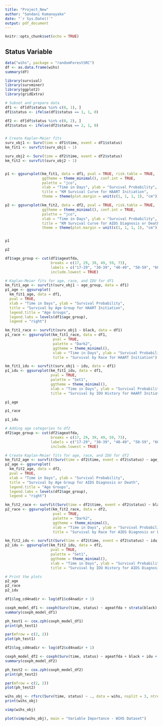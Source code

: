 ```yaml
---
title: "Project_New"
author: "Sandani Kumanayake"
date: "`r Sys.Date()`"
output: pdf_document
---
```


```r
knitr::opts_chunk$set(echo = TRUE)
```

## Status Variable

```r
data("wihs", package = "randomForestSRC")
df <- as.data.frame(wihs)
summary(df)
```


```r

library(survival)
library(survminer)
library(ggplot2)
library(gridExtra)

# Subset and prepare data
df1 <- df[df$status %in% c(0, 1), ]
df1$status <- ifelse(df1$status == 1, 1, 0)  

df2 <- df[df$status %in% c(0, 2), ]
df2$status <- ifelse(df2$status == 2, 1, 0) 


# Create Kaplan-Meier fits
surv_obj1 <- Surv(time = df1$time, event = df1$status)
km_fit1 <- survfit(surv_obj1 ~ 1)

surv_obj2 <- Surv(time = df2$time, event = df2$status)
km_fit2 <- survfit(surv_obj2 ~ 1)


p1 <- ggsurvplot(km_fit1, data = df1, pval = TRUE, risk.table = TRUE,
                 ggtheme = theme_minimal(), conf.int = TRUE,
                 palette = "jco",
                 xlab = "Time in Days", ylab = "Survival Probability",
                 title = "KM Survival Curve for HAART Initiation",  
                 theme = theme(plot.margin = unit(c(1, 1, 1, 1), "cm")))  

p2 <- ggsurvplot(km_fit2, data = df2, pval = TRUE, risk.table = TRUE,
                 ggtheme = theme_minimal(), conf.int = TRUE,
                 palette = "jco",
                 xlab = "Time in Days", ylab = "Survival Probability",
                 title = "KM Survival Curve for AIDS Diagnosis or Death",  
                 theme = theme(plot.margin = unit(c(1, 1, 1, 1), "cm")))  


p1

p2
```

```r

df1$age_group <- cut(df1$ageatfda,
                     breaks = c(17, 29, 39, 49, 59, 73),
                     labels = c("17-29", "30-39", "40-49", "50-59", "60+"),
                     include.lowest = TRUE)

# Kaplan-Meier fits for age, race, and IDU for df1
km_fit1_age <- survfit(surv_obj1 ~ age_group, data = df1)
p1_age <- ggsurvplot(
  km_fit1_age, data = df1,
  pval = TRUE,
  xlab = "Time in Days", ylab = "Survival Probability",
  title = "Survival by Age Group for HAART Initiation",
  legend.title = "Age Groups",
  legend.labs = levels(df1$age_group),  
  legend = "right")

km_fit1_race <- survfit(surv_obj1 ~ black, data = df1)
p1_race <- ggsurvplot(km_fit1_race, data = df1,
                      pval = TRUE,
                      palette = "Dark2",
                      ggtheme = theme_minimal(),
                      xlab = "Time in Days", ylab = "Survival Probability",
                      title = "Survival by Race for HAART Initiation")

km_fit1_idu <- survfit(surv_obj1 ~ idu, data = df1)
p1_idu <- ggsurvplot(km_fit1_idu, data = df1,
                     pval = TRUE,
                     palette = "Set1",
                     ggtheme = theme_minimal(),
                     xlab = "Time in Days", ylab = "Survival Probability",
                     title = "Survival by IDU History for HAART Initiation")

p1_age

p1_race

p1_idu

```

```r

# Adding age categories to df2
df2$age_group <- cut(df2$ageatfda,
                     breaks = c(17, 29, 39, 49, 59, 73),
                     labels = c("17-29", "30-39", "40-49", "50-59", "60+"),
                     include.lowest = TRUE)

# Create Kaplan-Meier fits for age, race, and IDU for df2
km_fit2_age <- survfit(Surv(time = df2$time, event = df2$status) ~ age_group, data = df2)
p2_age <- ggsurvplot(
  km_fit2_age, data = df2,
  pval = TRUE,
  xlab = "Time in Days", ylab = "Survival Probability",
  title = "Survival by Age Group for AIDS Diagnosis or Death",
  legend.title = "Age Groups",
  legend.labs = levels(df2$age_group),
  legend = "right")

km_fit2_race <- survfit(Surv(time = df2$time, event = df2$status) ~ black, data = df2)
p2_race <- ggsurvplot(km_fit2_race, data = df2,
                      pval = TRUE,
                      palette = "Dark2",
                      ggtheme = theme_minimal(),
                      xlab = "Time in Days", ylab = "Survival Probability",
                      title = "Survival by Race for AIDS Diagnosis or Death")

km_fit2_idu <- survfit(Surv(time = df2$time, event = df2$status) ~ idu, data = df2)
p2_idu <- ggsurvplot(km_fit2_idu, data = df2,
                     pval = TRUE,
                     palette = "Set1",
                     ggtheme = theme_minimal(),
                     xlab = "Time in Days", ylab = "Survival Probability",
                     title = "Survival by IDU History for AIDS Diagnosis or Death")

# Print the plots
p2_age
p2_race
p2_idu

```

```r

df1$log_cd4nadir <- log(df1$cd4nadir + 1) 

coxph_model_df1 <- coxph(Surv(time, status) ~ ageatfda + strata(black) + idu + log_cd4nadir, data = df1)
summary(coxph_model_df1)


```

```r

ph_test1 <- cox.zph(coxph_model_df1)
print(ph_test1)

par(mfrow = c(2, 2))
plot(ph_test1)
```

```r

df2$log_cd4nadir <- log(df2$cd4nadir + 1) 

coxph_model_df2 <- coxph(Surv(time, status) ~ ageatfda + black + idu + log_cd4nadir, data = df2)
summary(coxph_model_df2)

```


```r

ph_test2 <- cox.zph(coxph_model_df2)
print(ph_test2)

par(mfrow = c(2, 2))
plot(ph_test2)

```


```r


wihs_obj <- rfsrc(Surv(time, status) ~ ., data = wihs, nsplit = 3, ntree = 100)
print(wihs_obj)


```
```r

vimp(wihs_obj)

plot(vimp(wihs_obj), main = "Variable Importance - WIHS Dataset")

```











